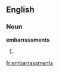 ==English==

===Noun===
'''embarrassments'''

# {{plural of|[[embarrassment]]}}

[[fr:embarrassments]]